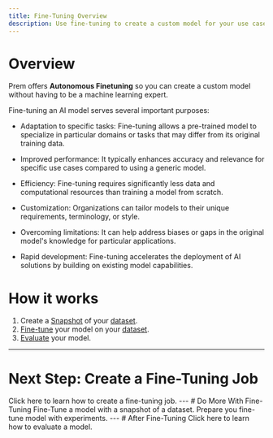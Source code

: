 ```yaml
---
title: Fine-Tuning Overview
description: Use fine-tuning to create a custom model for your use case. 
---
```

# Overview
Prem offers **Autonomous Finetuning** so you can create a custom model without having to be a machine learning expert. 

Fine-tuning an AI model serves several important purposes:


- Adaptation to specific tasks: Fine-tuning allows a pre-trained model to specialize in particular domains or tasks that may differ from its original training data.


- Improved performance: It typically enhances accuracy and relevance for specific use cases compared to using a generic model.


- Efficiency: Fine-tuning requires significantly less data and computational resources than training a model from scratch.


- Customization: Organizations can tailor models to their unique requirements, terminology, or style.


- Overcoming limitations: It can help address biases or gaps in the original model's knowledge for particular applications.


- Rapid development: Fine-tuning accelerates the deployment of AI solutions by building on existing model capabilities.

# How it works

1. Create a [Snapshot](/datasets/create-snapshot) of your [dataset](/datasets/overview).
2. [Fine-tune](/finetuning/get-started) your model on your [dataset](/datasets/overview).
3. [Evaluate](/evaluations/get-started) your model.
---
# Next Step: Create a Fine-Tuning Job   

<Card title="Create a Fine-Tuning Job" icon="robot" href="/finetuning/get-started">
    Click here to learn how to create a fine-tuning job.
</Card>
---
# Do More With Fine-Tuning
<CardGroup cols={2}>
    <Card title="Get Started with Fine-Tuning" icon="robot" href="/finetuning/get-started">             
        Fine-Tune a model with a snapshot of a dataset.
    </Card>
    <Card title="Run Experiments With Fine-Tuned Models" icon="flask" href="/finetuning/experiments">
        Prepare you fine-tune model with experiments.
    </Card>
</CardGroup>
---
# After Fine-Tuning

<Card title="Evaluate a Model" icon="heart-pulse" href="/evaluations/get-started">
    Click here to learn how to evaluate a model.
</Card>

